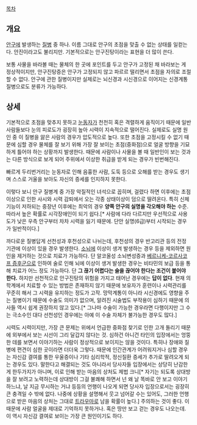 [[목차]]

== 개요 ==
[[안구]]에 발생하는 [[질병]] 중 하나. 이름 그대로 안구의 초점을 맞출 수 없는 상태를 일컫는다. 안진이라고도 불리지만. 기본적으로는 안구진탕이라는 표현을 더 많이 쓴다.

보통 사물을 바라볼 때는 물체의 한 곳에 포인트를 두고 안구가 고정된 채 바라보는 게 정상적이지만, 안구진탕증은 안구가 고정되지 않고 파르르 떨리면서 초점을 자의로 조절할 수 없다. 안구에 관한 질병이지만 실제로는 뇌신경과 시신경으로 이어지는 신경계통 질병으로도 분류가 가능하다.


== 상세 ==
기본적으로 초점을 맞추지 못하고 [[눈동자]]가 천천히 혹은 격렬하게 움직이기 때문에 일반 사람들보다 눈의 피로도가 굉장히 높아 시력이 지속적으로 떨어진다. 실제로도 실명 원인 중 이 질병을 앓은 사람의 경우가 압도적으로 높다. 또한 초점을 고정시킬 수 없기 때문에 심할 경우 물체를 잘 보기 위해 가장 잘 보이는 초점(중화점)으로 얼굴 방향을 기묘하게 틀어야 하는 상황까지 발생한다. 때문에 사람이나 사물을 볼 때 일반인이 보는 것과는 다른 방식으로 보게 되어 주위에서 이상한 취급을 받게 되는 경우가 빈번해진다.

빠르게 두리번거리는 눈동자로 인해 음흉한 사람, 도둑 등으로 오해를 받는 경우도 생기며 스스로 거울을 보아도 자신의 증세를 인지하지 못한다. 

이렇다 보니 안구 질병계 중 가장 악질적인 녀석으로 꼽히며, 걸렸다 하면 이후에는 초점 이상으로 인한 사시와 시력 감퇴에서 오는 각종 상태이상이 덤으로 딸려온다. 특히 신체 기능이 저하되는 중장년 이후에는 최악의 경우 '''양쪽 안구의 실명을 각오해야 하는''' 수준. 따라서 높은 확률로 시각장애인이 되기 쉽다.[* 사람에 다라 다르지만 우선적으로 사용도가 낮은 우측 안구부터 차차 시력을 잃기 때문에. 단안 실명(6급)부터 시작되는 경우가 일반적이다.]

까다로운 질병답게 선천성과 후천성으로 나뉘는데, 후천성의 경우 반고리관 등의 전정 기관에 이상이 있을 경우 발생한다. [[소뇌]]에 이상이 생겨 발생하는 경우 등을 제외하면 원인을 제거하는 것으로 치료가 가능하다. 단 알코올성 소뇌변성증과 [[베르니케-코르사코프 증후군]]으로 인하여 술로 인해 뇌에 이상이 생겨 발생한 경우는 비타민의 보급 등을 통해 치료가 어느 정도 가능하다. 단 '''그 끊기 어렵다는 술을 끊어야 한다는 조건이 붙어야 한다.''' 하지만 선천적으로 안구진탕의 위험을 가지고 태어난 경우에는 '''답이 없다'''. 현재 의학계에서 치료할 수 있는 방법은 존재하지 않기 때문에 보유자가 훈련이나 시력관리를 꾸준히 해서 그 시력을 유지하는 정도가 고작. 망막계통이 아니라 시신경에도 영향을 주는 질병이기 때문에 수술도 의미가 없으며, 알려진 시술법도 부작용이 심하기 때문에 의사들 역시 쉽게 권장하지 않고 있다.[* 그나마 수술이 가능한 경우라면 다행이지만 그 수는 극소수인 대다 선천성인 경우에는 아예 이 수술 자체가 불가능한 경우도 많다.]

시력도 시력이지만, 가장 큰 문제는 위에서 언급한 중화점 찾기로 인한 고개 돌리기 때문에 외부에서 보는 시선이 그리 달갑지 않다는 것. 심하건 아니건 타인의 입장에서는 엉뚱한 데를 보면서 이야기하는 사람이 정상적으로 보이지는 않을 것이다. 특히나 장애와 질병에 편견이 심한 곳이라면 더더욱 그렇다. 때문에 인간관계가 어려워지거나 심할 경우는 자신감 결여를 통한 우울증이나 기타 심리학적, 정신질환 증세가 추가로 딸려오게 되는 경우도 있다. 말한다고 해결되는 것도 아니라서 당사자들 입장에서는 상당히 난감한 게 한두가지가 아니며, 이로 인해 받는 마음의 상처도 제법 크니[* 자기는 되도록 상대방을 잘 보려고 노력하는데 상대방이 그걸 불쾌해 하면서 넌 왜 날 똑바로 안 보고 이야기하느냐, 날 지금 무시하는 거냐 등등의 언행이 나오게 되면 당사자 입장으로서는 굉장히 큰 충격일 수 밖에 없다. 나중에 상황을 설명해서 웃고 넘어갈 수는 있어도, 그러한 언행으로 받은 마음의 상처는 그대로 [[트라우마]]로 남을 확률이 높다.] 주의하는 것이 좋다. 이 때문에 사람 얼굴을 제대로 기억하지 못하거나. 혹은 땅만 보고 걷는 경우도 나오는데. 이 역시 자신감 결여로 보이는 가장 큰 원인이기도 하다. 


